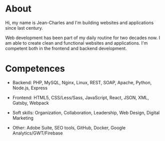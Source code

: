 # About

Hi, my name is Jean-Charles and I'm building websites and applications since last century.

Web development has been part of my daily routine for two decades now. I am able to create clean and functional websites and applications. I'm competent both in the frontend and backend development.

# Competences

- Backend: PHP, MySQL, Nginx, Linux, REST, SOAP, Apache, Python, Node.js, Express

- Frontend: HTML5, CSS/Less/Sass, JavaScript, React, JSON, XML, Gatsby, Webpack

- Soft skills: Organization, Collaboration, Leadership, Web Design, Digital Marketing

- Other: Adobe Suite, SEO tools, GitHub, Docker, Google Analytics/GWT/Firebase

